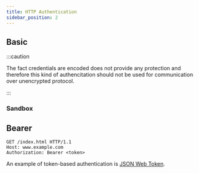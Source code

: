 ```yaml
---
title: HTTP Authentication
sidebar_position: 2
---
```



## Basic 

:::caution

The fact credentials are encoded does not provide any protection and
therefore this kind of authencitation should not be used for
communication over unencrypted protocol.

:::

### Sandbox

<BasicAuth/>

## Bearer 

```http title="HTTP Request"
GET /index.html HTTP/1.1
Host: www.example.com
Authorization: Bearer <token>
```

An example of token-based authentication is [JSON Web Token](../jwt).

